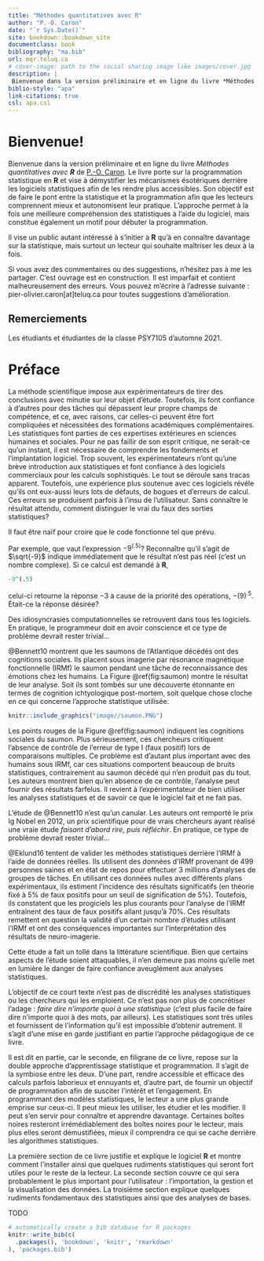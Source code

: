 ```yaml
--- 
title: "Méthodes quantitatives avec R"
author: "P.-O. Caron"
date: "`r Sys.Date()`"
site: bookdown::bookdown_site
documentclass: book
bibliography: "ma.bib"
url: mqr.teluq.ca
# cover-image: path to the social sharing image like images/cover.jpg
description: |
 Bienvenue dans la version préliminaire et en ligne du livre *Méthodes quantitatives avec ****R*** de [P.-O. Caron](https://www.teluq.ca/siteweb/univ/pcaron.html). Le livre démystifie les mécanismes ésotériques derrière les logiciels statistiques et démocratise la programmation statistique avec R. 
biblio-style: "apa"
link-citations: true
csl: apa.csl
---
```


# Bienvenue! {-}

Bienvenue dans la version préliminaire et en ligne du livre *Méthodes quantitatives avec ****R*** de [P.-O. Caron](https://www.teluq.ca/siteweb/univ/pcaron.html). Le livre porte sur la programmation statistique en **R** et vise à démystifier les mécanismes ésotériques derrière les logiciels statistiques afin de les rendre plus accessibles. Son objectif est de faire le pont entre la statistique et la programmation afin que les lecteurs comprennent mieux et autonomisent leur pratique. L'approche permet à la fois une meilleure compréhension des statistiques à l'aide du logiciel, mais constitue également un motif pour débuter la programmation.

Il vise un public autant intéressé à s'initier à **R** qu'à en connaître davantage sur la statistique, mais surtout un lecteur qui souhaite maîtriser les deux à la fois.

Si vous avez des commentaires ou des suggestions, n'hésitez pas à me les partager. C'est ouvrage est en construction. Il est imparfait et contient malheureusement des erreurs. Vous pouvez m'écrire à l'adresse suivante : pier-olivier.caron[at]teluq.ca pour toutes suggestions d'amélioration. 

## Remerciements {-}

Les étudiants et étudiantes de la classe PSY7105 d'automne 2021.

# Préface {-}

La méthode scientifique impose aux expérimentateurs de tirer des conclusions avec minutie sur leur objet d'étude. Toutefois, ils font confiance à d'autres pour des tâches qui dépassent leur propre champs de compétence, et ce, avec raisons, car celles-ci peuvent être fort compliquées et nécessitées des formations académiques complémentaires. Les statistiques font parties de ces expertises extérieures en sciences humaines et sociales. Pour ne pas faillir de son esprit critique, ne serait-ce qu'un instant, il est nécessaire de comprendre les fondements et l'implantation logiciel. Trop souvent, les expérimentateurs n'ont qu'une brève introduction aux statistiques et font confiance à des logiciels commerciaux pour les calculs sophistiqués. Le tout se déroule sans tracas apparent. Toutefois, une expérience plus soutenue avec ces logiciels révéle qu'ils ont eux-aussi leurs lots de défauts, de bogues et d'erreurs de calcul. Ces erreurs se produisent parfois à l'insu de l'utilisateur. Sans connaître le résultat attendu, comment distinguer le vrai du faux des sorties statistiques?

Il faut être naïf pour croire que le code fonctionne tel que prévu.

Par exemple, que vaut l'expression $-9^{(.5)}$? Reconnaître qu'il s'agit de $\sqrt{-9}$ indique immédiatement que le résultat n'est pas réel (c'est un nombre complexe). Si ce calcul est demandé à **R**,

```r
-9^(.5)
```
celui-ci retourne la réponse $-3$ à cause de la priorité des opérations, $-(9)^{.5}$. Était-ce la réponse désirée? 

Des idiosyncrasies computationnelles se retrouvent dans tous les logiciels. En pratique, le programmeur doit en avoir conscience et ce type de problème devrait rester trivial...
 
@Bennett10 montrent que les saumons de l’Atlantique décédés ont des cognitions sociales. Ils placent sous imagerie par résonance magnétique fonctionnelle (IRMf) le saumon pendant une tâche de reconnaissance des émotions chez les humains. La Figure \@ref(fig:saumon) montre le résultat de leur analyse. Soit ils sont tombés sur une découverte étonnante en termes de cognition ichtyologique post-mortem, soit quelque chose cloche en ce qui concerne l'approche statistique utilisée.

```r
knitr::include_graphics("image//saumon.PNG")
```

Les points rouges de la Figure \@ref(fig:saumon) indiquent les cognitions sociales du saumon. Plus sérieusement, ces chercheurs critiquent l'absence de contrôle de l'erreur de type I (faux positif) lors de comparaisons multiples. Ce problème est d'autant plus important avec des humains sous IRMf, car ces situations comportent beaucoup de bruits statistiques, contrairement au saumon décédé qui n'en produit pas du tout. Les auteurs montrent bien qu'en absence de ce contrôle, l'analyse peut fournir des résultats farfelus. Il revient à l'expérimentateur de bien utiliser les analyses statistiques et de savoir ce que le logiciel fait et ne fait pas.

L'étude de @Bennett10 n'est qu'un canular. Les auteurs ont remporté le prix Ig Nobel en 2012, un prix scientifique pour de vrais chercheurs ayant réalisé une vraie étude *faisant d'abord rire, puis réfléchir*. En pratique, ce type de problème devrait rester trivial...

@Eklund16 tentent de valider les méthodes statistiques derrière l'IRMf à l'aide de données réelles. Ils utilisent des données d'IRMf provenant de 499 personnes saines et en état de repos pour effectuer 3 millions d'analyses de groupes de tâches. En utilisant ces données nulles avec différents plans expérimentaux, ils estiment l'incidence des résultats significatifs (en théorie fixé à 5% de faux positifs pour un seuil de signification de 5%). Toutefois, ils constatent que les progiciels les plus courants pour l'analyse de l'IRMf entraînent des taux de faux positifs allant jusqu'à 70%. Ces résultats remettent en question la validité d'un certain nombre d'études utilisant l'IRMf et ont des conséquences importantes sur l'interprétation des résultats de neuro-imagerie.

Cette étude a fait un tollé dans la littérature scientifique. Bien que certains aspects de l'étude soient attaquables, il n'en demeure pas moins qu'elle met en lumière le danger de faire confiance aveuglément aux analyses statistiques.

L'objectif de ce court texte n'est pas de discrédité les analyses statistiques ou les chercheurs qui les emploient. Ce n'est pas non plus de concrétiser l'adage : *faire dire n'importe quoi à une statistique* (c'est plus facile de faire dire n'importe quoi à des mots, par ailleurs). Les statistiques sont très utiles et fournissent de l'information qu'il est impossible d'obtenir autrement. Il s'agit d'une mise en garde justifiant en partie l'approche pédagogique de ce livre.

Il est dit en partie, car le seconde, en filigrane de ce livre, repose sur la double approche d'apprentissage statistique et programmation. Il s'agit de la symbiose entre les deux. D'une part, rendre accessible et efficace des calculs parfois laborieux et ennuyants et, d'autre part, de fournir un objectif de programmation afin de susciter l'intérêt et l'engagement. En programmant des modèles statistiques, le lecteur a une plus grande emprise sur ceux-ci. Il peut mieux les utiliser, les étudier et les modifier. Il peut s'en servir pour connaître et apprendre davantage. Certaines boîtes noires resteront irrémédiablement des boîtes noires pour le lecteur, mais plus elles seront démustifiées, mieux il comprendra ce qui se cache derrière les algorithmes statistiques.

La première section de ce livre justifie et explique le logiciel **R** et montre comment l'installer ainsi que quelques rudiments statistiques qui seront fort utiles pour le reste de la lecteur. La seconde section couvre ce qui sera probablement le plus important pour l'utilisateur : l'importation, la gestion et la visualisation des données. La troisième section explique quelques rudiments fondamentaux des statistiques ainsi que des analyses de bases.

TODO

```r
# automatically create a bib database for R packages
knitr::write_bib(c(
  .packages(), 'bookdown', 'knitr', 'rmarkdown'
), 'packages.bib')
```
